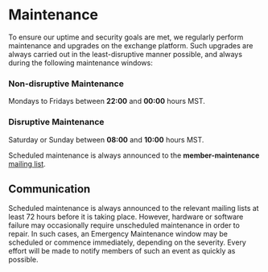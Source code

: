 
<SEO title="Maintenance" description="48-IX Maintenance Policy" />

# Maintenance

To ensure our uptime and security goals are met, we regularly perform maintenance and upgrades on the exchange platform. Such upgrades are always carried out in the least-disruptive manner possible, and always during the following maintenance windows:

### Non-disruptive Maintenance

Mondays to Fridays between **22:00** and **00:00** hours MST.

### Disruptive Maintenance

Saturday or Sunday between **08:00** and **10:00** hours MST.

Scheduled maintenance is always announced to the **member-maintenance** [mailing list](communication.mdx).

## Communication

Scheduled maintenance is always announced to the relevant mailing lists at least 72 hours before it is taking place. However, hardware or software failure may occasionally require unscheduled maintenance in order to repair. In such cases, an Emergency Maintenance window may be scheduled or commence immediately, depending on the severity. Every effort will be made to notify members of such an event as quickly as possible.
